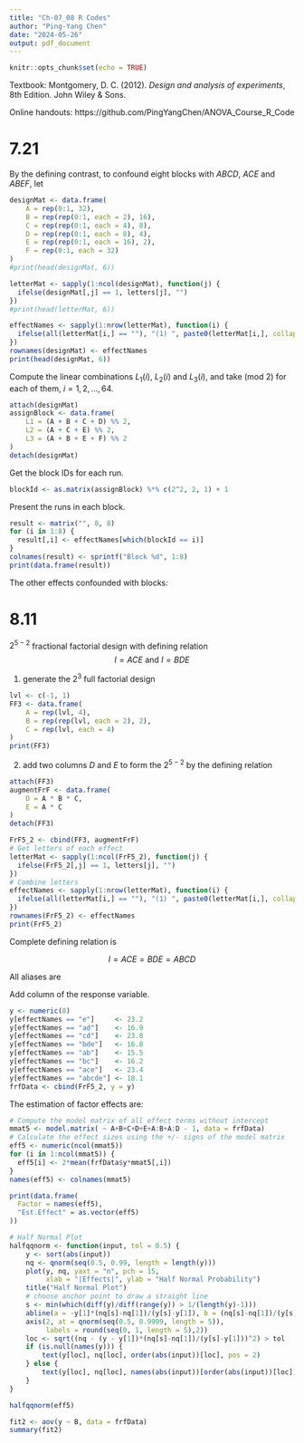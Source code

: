 ```yaml
---
title: "Ch-07_08 R Codes"
author: "Ping-Yang Chen"
date: "2024-05-26"
output: pdf_document
---
```


```r
knitr::opts_chunk$set(echo = TRUE)
```

Textbook: Montgomery, D. C. (2012). *Design and analysis of experiments*, 8th Edition. John Wiley & Sons.

Online handouts: https://github.com/PingYangChen/ANOVA_Course_R_Code

# 7.21

By the defining contrast, to confound eight blocks with $ABCD$, $ACE$ and $ABEF$, let

\begin{align*}
L_1 & = x_1 + x_2 + x_3 + x_4 \\
L_2 & = x_1 + x_3 + x_5 \\
L_3 & = x_1 + x_2 + x_5 + x_6 \\
\end{align*}



```r
designMat <- data.frame(
	A = rep(0:1, 32),
	B = rep(rep(0:1, each = 2), 16),
	C = rep(rep(0:1, each = 4), 8),
	D = rep(rep(0:1, each = 8), 4),
	E = rep(rep(0:1, each = 16), 2),
	F = rep(0:1, each = 32)
)
#print(head(designMat, 6))

letterMat <- sapply(1:ncol(designMat), function(j) {
  ifelse(designMat[,j] == 1, letters[j], "")  
})
#print(head(letterMat, 6))

effectNames <- sapply(1:nrow(letterMat), function(i) {
  ifelse(all(letterMat[i,] == ""), "(1) ", paste0(letterMat[i,], collapse = ""))
})
rownames(designMat) <- effectNames
print(head(designMat, 6))
```

Compute the linear combinations $L_1(i)$, $L_2(i)$ and $L_3(i)$, and take (mod 2) for each of them, $i = 1, 2,..., 64$.

```r
attach(designMat)
assignBlock <- data.frame(
	L1 = (A + B + C + D) %% 2,
	L2 = (A + C + E) %% 2,
	L3 = (A + B + E + F) %% 2
)
detach(designMat)
```

Get the block IDs for each run.
```r
blockId <- as.matrix(assignBlock) %*% c(2^2, 2, 1) + 1
```

Present the runs in each block.
```r
result <- matrix("", 8, 8)
for (i in 1:8) {
  result[,i] <- effectNames[which(blockId == i)]
}
colnames(result) <- sprintf("Block %d", 1:8)
print(data.frame(result))
```

The other effects confounded with blocks:

\begin{align*}
(ABCD)(ACE) & = A^2 B C^2 D E = BDE \\
(ABCD)(ABEF) & = A^2 B^2 C D E F = CDEF \\
(ACE)(ABEF) & = A^2 B C E^2 F = BCF \\
(ABCD)(BCF) & = A B^2 C^2 D F = ADF 
\end{align*}


# 8.11

$2^{5-2}$ fractional factorial design with defining relation $$I = ACE \text{ and } I = BDE$$

1. generate the $2^3$ full factorial design

```r
lvl <- c(-1, 1)
FF3 <- data.frame(
	A = rep(lvl, 4),
	B = rep(rep(lvl, each = 2), 2),
	C = rep(lvl, each = 4)
)
print(FF3)
```


2. add two columns $D$ and $E$ to form the $2^{5-2}$ by the defining relation 

\begin{align*}
I = ACE & \implies E = AC \\
I = BDE & \implies D = BE \implies D = BAC \\
\end{align*}

```r
attach(FF3)
augmentFrF <- data.frame(
	D = A * B * C,
	E = A * C
)
detach(FF3)

FrF5_2 <- cbind(FF3, augmentFrF)
# Get letters of each effect
letterMat <- sapply(1:ncol(FrF5_2), function(j) {
  ifelse(FrF5_2[,j] == 1, letters[j], "")  
})
# Combine letters 
effectNames <- sapply(1:nrow(letterMat), function(i) {
  ifelse(all(letterMat[i,] == ""), "(1) ", paste0(letterMat[i,], collapse = ""))
})
rownames(FrF5_2) <- effectNames
print(FrF5_2)
```


Complete defining relation is

$$I = ACE = BDE = ABCD$$

All aliases are

\begin{align*}
A = CE = BCD & AB = CD \\
B = DE = ACD & AD = BC \\
C = AE = ABD & AC = BD \\
D = BE = ABC & \\
E = AC & \\
\end{align*}


Add column of the response variable.
```r
y <- numeric(8)
y[effectNames == "e"]     <- 23.2
y[effectNames == "ad"]    <- 16.9
y[effectNames == "cd"]    <- 23.8
y[effectNames == "bde"]   <- 16.8
y[effectNames == "ab"]    <- 15.5
y[effectNames == "bc"]    <- 16.2
y[effectNames == "ace"]   <- 23.4
y[effectNames == "abcde"] <- 18.1
frfData <- cbind(FrF5_2, y = y)
```

The estimation of factor effects are:
```r
# Compute the model matrix of all effect terms without intercept
mmat5 <- model.matrix( ~ A+B+C+D+E+A:B+A:D - 1, data = frfData)
# Calculate the effect sizes using the +/- signs of the model matrix
eff5 <- numeric(ncol(mmat5))
for (i in 1:ncol(mmat5)) {
  eff5[i] <- 2*mean(frfData$y*mmat5[,i])
}
names(eff5) <- colnames(mmat5)
```

```r
print(data.frame(
  Factor = names(eff5),
  "Est.Effect" = as.vector(eff5)
))
```


```r
# Half Normal Plot
halfqqnorm <- function(input, tol = 0.5) {
	y <- sort(abs(input))
	nq <- qnorm(seq(0.5, 0.99, length = length(y)))
	plot(y, nq, yaxt = "n", pch = 15, 
	     xlab = "|Effects|", ylab = "Half Normal Probability")
	title("Half Normal Plot")
	# choose anchor point to draw a straight line
	s <- min(which(diff(y)/diff(range(y)) > 1/(length(y)-1)))
	abline(a = -y[1]*(nq[s]-nq[1])/(y[s]-y[1]), b = (nq[s]-nq[1])/(y[s]-y[1]))
	axis(2, at = qnorm(seq(0.5, 0.9999, length = 5)), 
	     labels = round(seq(0, 1, length = 5),2))
	loc <- sqrt((nq - (y - y[1])*(nq[s]-nq[1])/(y[s]-y[1]))^2) > tol
	if (is.null(names(y))) {
		text(y[loc], nq[loc], order(abs(input))[loc], pos = 2)
	} else {
		text(y[loc], nq[loc], names(abs(input))[order(abs(input))[loc]], pos = 2)
	}
}
```




```r
halfqqnorm(eff5)
```


```r
fit2 <- aov(y ~ B, data = frfData)
summary(fit2)
```
